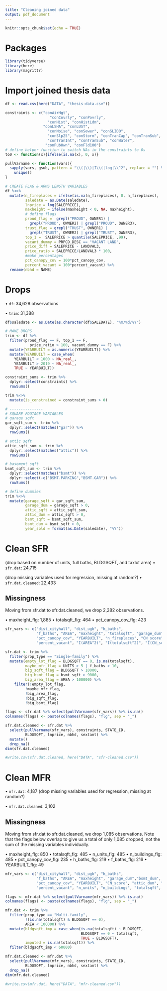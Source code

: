 ```yaml
---
title: "Cleaning joined data"
output: pdf_document
---
```


```r
knitr::opts_chunk$set(echo = TRUE)
```

# Packages
```r
library(tidyverse)
library(here)
library(magrittr)
```

# Import joined thesis data
```r
df <- read.csv(here("DATA", "thesis-data.csv"))

constraints <- c("conAirHgt",
                    "conCovrly", "conPovrly",
                   "conHist", "conHistLdm", 
                 "conLSHA", "conLUST",
                   "conNoise", "conSewer", "conSLIDO",
                   "conSlp25", "conStorm", "conTranCap", "conTranSub",
                   "conTranInt", "conTranSub", "conWater", 
                  "conPubOwn", "conFld100")
# define helper function to switch NAs in the constraints to 0s
to0 <- function(x){ifelse(is.na(x), 0, x)}

pullVarname <- function(vars){
  sapply(vars, gsub, pattern = "\\(|\\)|I\\(|log|\\^2", replace = "") %>%
    unique()
}

# CREATE FLAG & ARMS LENGTH VARIABLES
df %<>%
  mutate(n_fireplaces = ifelse(is.na(n_fireplaces), 0, n_fireplaces), 
         saledate = as.Date(saledate),
         lnprice = log(SALEPRICE),
         maxheight = ifelse(maxheight < 0, NA, maxheight),
         # define flags
         proud_flag =  grepl("PROUD", OWNER1) | 
           grepl("PROUD", OWNER2) | grepl("PROUD", OWNER3),
         trust_flag = grepl("TRUST", OWNER1) | 
           grepl("TRUST", OWNER2) | grepl("TRUST", OWNER3), 
         top_1 =  SALEPRICE > quantile(SALEPRICE, .99),
         vacant_dummy = PRPCD_DESC == "VACANT LAND",
         price_diff = SALEPRICE - LANDVAL3, 
         price_ratio = SALEPRICE/LANDVAL3 * 100,         
         #make percentages
         pct_canopy_cov = 100*pct_canopy_cov,
         percent_vacant = 100*percent_vacant) %>%
  rename(nbhd = NAME)

```


# Drops 
• `df`: 34,628 observations

• `trim`: 31,388

```r
df$saledate <- as.Date(as.character(df$SALEDATE), "%m/%d/%Y")

# MAKE DROPS
trim <- df %>% 
  filter(proud_flag == F, top_1 == F,
           price_ratio > 100, vacant_dummy == F) %>%
  mutate(YEARBUILT = as.numeric(YEARBUILT)) %>%
  mutate(YEARBUILT = case_when(
    YEARBUILT < 1000 ~ NA_real_,
    YEARBUILT > 2019 ~ NA_real_,
    TRUE ~ YEARBUILT))

constraint_sums <- trim %>%
  dplyr::select(constraints) %>%
  rowSums()

trim %<>%
  mutate(is_constrained = constraint_sums > 0)

# ---------------
# SQUARE FOOTAGE VARIABLES
# garage sqft
gar_sqft_sum <- trim %>%
  dplyr::select(matches("gar")) %>%
  rowSums()

# attic sqft
attic_sqft_sum <- trim %>%
  dplyr::select(matches("attic")) %>%
  rowSums()

# basement sqft
bsmt_sqft_sum <- trim %>%
  dplyr::select(matches("bsmt")) %>%
  dplyr::select(-c("BSMT.PARKING","BSMT.GAR")) %>%
  rowSums()

# define dummies
trim %<>%
  mutate(garage_sqft = gar_sqft_sum,
         garage_dum = garage_sqft > 0,
         attic_sqft = attic_sqft_sum,
         attic_dum = attic_sqft > 0,
         bsmt_sqft = bsmt_sqft_sum,
         bsmt_dum = bsmt_sqft > 0,
         year_sold = format(as.Date(saledate), "%Y"))
```

# Clean SFR
(drop based on number of units, full baths, BLDGSQFT, and taxlot area)
• `sfr.dat`: 24,715

(drop missing variables used for regression, missing at random?)
• `sfr.dat.cleaned`: 22,433

## Missingness
Moving from sfr.dat to sfr.dat.cleaned, we drop 2,282 observations.

• maxheight_flg: 1,885
• totalsqft_flg: 464
• pct_canopy_cov_flg: 423

```r
sfr_vars <- c("dist_cityhall", "dist_ugb", "h_baths",
              "f_baths", "AREA", "maxheight", "totalsqft", "garage_dum","bsmt_dum",
              "pct_canopy_cov", "YEARBUILT", "n_fireplaces", "CN_score", "attic_dum", "year_sold", 
              "percent_vacant", "I(AREA^2)", "I(totalsqft^2)", "I(CN_score^2)")

sfr.dat <- trim %>%
  filter(prop_type == "Single-family") %>%
  mutate(empty_lot_flag = BLDGSQFT == 0, is.na(totalsqft),
         maybe_mfr_flag = UNITS > 5 | f_baths > 10,
         big_sqft_flag = BLDGSQFT > 10000,
         big_bsmt_flag = bsmt_sqft > 9000,
         big_area_flag = AREA > 100000) %>%
    filter(!empty_lot_flag,
         !maybe_mfr_flag, 
         !big_area_flag,
         !big_sqft_flag,
         !big_bsmt_flag)

flags <- sfr.dat %>% select(pullVarname(sfr_vars)) %>% is.na()
colnames(flags) <- paste(colnames(flags), "flg", sep = "_")

sfr.dat.cleaned <- sfr.dat %>%
  select(pullVarname(sfr_vars), constraints, STATE_ID, 
         BLDGSQFT, lnprice, nbhd, sextant) %>%
  mutate()
  drop_na()
dim(sfr.dat.cleaned)

#write.csv(sfr.dat.cleaned, here("DATA", "sfr-cleaned.csv"))
```

# Clean MFR

• `mfr.dat`: 4,187
(drop missing variables used for regression, missing at random?)

• `mfr.dat.cleaned`: 3,102

## Missingness

Moving from sfr.dat to sfr.dat.cleaned, we drop 1,085 observations. Note that the flags below overlap to give us a total of only 1,085 dropped, not the sum of the missing variables individually. 

• maxheight_flg: 850
• totalsqft_flg: 485
• n_units_flg: 485
• n_buildings_flg: 485
• pct_canopy_cov_flg: 235
• h_baths_flg: 219
• f_baths_flg: 216
• YEARBUILT_flg: 49 


```r
mfr_vars <- c("dist_cityhall", "dist_ugb", "h_baths",
              "f_baths", "AREA", "maxheight", "garage_dum","bsmt_dum", 
              "pct_canopy_cov", "YEARBUILT", "CN_score", "attic_dum", "year_sold", "n_fireplaces",
              "percent_vacant", "n_units", "n_buildings", "totalsqft", "I(totalsqft^2)", "I(AREA^2)", "I(f_baths^2)")

flags <- mfr.dat %>% select(pullVarname(mfr_vars)) %>% is.na()
colnames(flags) <- paste(colnames(flags), "flg", sep = "_")

mfr.dat <- trim %>%
  filter(prop_type == "Multi-family",
         !(is.na(totalsqft) & BLDGSQFT == 0),
         AREA < 100000) %>%
  mutate(bldgsqft_imp = case_when(is.na(totalsqft) ~ BLDGSQFT,
                                  BLDGSQFT == 0 ~ totalsqft,
                                  TRUE ~ BLDGSQFT),
         imputed = is.na(totalsqft)) %>%
  filter(bldgsqft_imp < 60000)

mfr.dat.cleaned <- mfr.dat %>%
  select(pullVarname(mfr_vars), constraints, STATE_ID, 
         BLDGSQFT, lnprice, nbhd, sextant) %>%
  drop_na()
dim(mfr.dat.cleaned)

#write.csv(mfr.dat, here("DATA", "mfr-cleaned.csv"))

```




